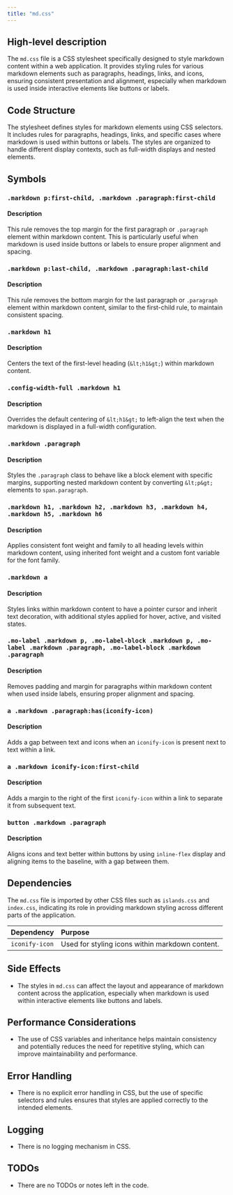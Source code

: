 ```yaml
---
title: "md.css"
---
```


## High-level description

The `md.css` file is a CSS stylesheet specifically designed to style markdown content within a web application. It provides styling rules for various markdown elements such as paragraphs, headings, links, and icons, ensuring consistent presentation and alignment, especially when markdown is used inside interactive elements like buttons or labels.

## Code Structure

The stylesheet defines styles for markdown elements using CSS selectors. It includes rules for paragraphs, headings, links, and specific cases where markdown is used within buttons or labels. The styles are organized to handle different display contexts, such as full-width displays and nested elements.

## Symbols

### `.markdown p:first-child, .markdown .paragraph:first-child`
#### Description
This rule removes the top margin for the first paragraph or `.paragraph` element within markdown content. This is particularly useful when markdown is used inside buttons or labels to ensure proper alignment and spacing.

### `.markdown p:last-child, .markdown .paragraph:last-child`
#### Description
This rule removes the bottom margin for the last paragraph or `.paragraph` element within markdown content, similar to the first-child rule, to maintain consistent spacing.

### `.markdown h1`
#### Description
Centers the text of the first-level heading (`&lt;h1&gt;`) within markdown content.

### `.config-width-full .markdown h1`
#### Description
Overrides the default centering of `&lt;h1&gt;` to left-align the text when the markdown is displayed in a full-width configuration.

### `.markdown .paragraph`
#### Description
Styles the `.paragraph` class to behave like a block element with specific margins, supporting nested markdown content by converting `&lt;p&gt;` elements to `span.paragraph`.

### `.markdown h1, .markdown h2, .markdown h3, .markdown h4, .markdown h5, .markdown h6`
#### Description
Applies consistent font weight and family to all heading levels within markdown content, using inherited font weight and a custom font variable for the font family.

### `.markdown a`
#### Description
Styles links within markdown content to have a pointer cursor and inherit text decoration, with additional styles applied for hover, active, and visited states.

### `.mo-label .markdown p, .mo-label-block .markdown p, .mo-label .markdown .paragraph, .mo-label-block .markdown .paragraph`
#### Description
Removes padding and margin for paragraphs within markdown content when used inside labels, ensuring proper alignment and spacing.

### `a .markdown .paragraph:has(iconify-icon)`
#### Description
Adds a gap between text and icons when an `iconify-icon` is present next to text within a link.

### `a .markdown iconify-icon:first-child`
#### Description
Adds a margin to the right of the first `iconify-icon` within a link to separate it from subsequent text.

### `button .markdown .paragraph`
#### Description
Aligns icons and text better within buttons by using `inline-flex` display and aligning items to the baseline, with a gap between them.

## Dependencies

The `md.css` file is imported by other CSS files such as `islands.css` and `index.css`, indicating its role in providing markdown styling across different parts of the application.

| Dependency | Purpose |
|:-----------|:--------|
| `iconify-icon` | Used for styling icons within markdown content. |

## Side Effects

- The styles in `md.css` can affect the layout and appearance of markdown content across the application, especially when markdown is used within interactive elements like buttons and labels.

## Performance Considerations

- The use of CSS variables and inheritance helps maintain consistency and potentially reduces the need for repetitive styling, which can improve maintainability and performance.

## Error Handling

- There is no explicit error handling in CSS, but the use of specific selectors and rules ensures that styles are applied correctly to the intended elements.

## Logging

- There is no logging mechanism in CSS.

## TODOs

- There are no TODOs or notes left in the code.